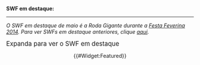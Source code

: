 '''SWF em destaque:'''
----
''O SWF em destaque de maio é a Roda Gigante durante a [[The Fair 2014|Festa Feverina 2014]]. Para ver SWFs em destaque anteriores, clique [[Project:Featured SWF|aqui]].''


<div class="toccolours mw-collapsible mw-collapsed">
<big>Expanda para ver o SWF em destaque</big>
<div class="mw-collapsible-content">
<center>
{{#Widget:Featured}}
</center>
</div></div>
